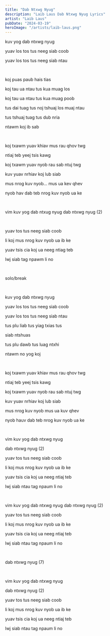 ```yaml
---
title: "Dab Ntxwg Nyug"
description: "Laib Laus Dab Ntxwg Nyug Lyrics"
artist: "Laib Laus"
pubDate: "2024-03-19"
heroImage: "/artists/laib-laus.png"
---
```


kuv yog dab ntxwg nyug

yuav los tos tus neeg siab coob

yuav los tos tus neeg siab ntau

<br />

koj puas paub hais tias

koj tau ua ntau tus kua muag los

koj tau ua ntau tus kua muag poob

tus dai tuag tus noj tshuaj
los muaj ntau

tus tshuaj tuag tus dub nria

ntawm koj ib sab

<br />

koj txawm yuav khiav mus rau qhov twg

ntiaj teb yeej tsis kawg

koj txawm yuav nyob rau sab ntuj twg

kuv yuav nrhiav koj lub siab

mus nrog kuv nyob... mus ua kev qhev

nyob hav dab teb nrog kuv nyob ua ke

<br />

vim kuv yog dab ntxug nyug
dab ntxwg nyug (2)

<br />

yuav tos tus neeg siab coob

li koj mus nrog kuv nyob ua ib ke

yuav tsis cia koj ua neeg ntiag teb

lwj siab tag npawm li no

<br />

solo/break

<br />

kuv yog dab ntxwg nyug

yuav los tos tus neeg siab coob

yuav los tos tus neeg siab ntau

tus plu liab tus yiag txias tus

siab ntshuas

tus plu dawb tus luag ntxhi

ntawm no yog koj

<br />

koj txawm yuav khiav mus rau qhov twg

ntiaj teb yeej tsis kawg

koj txawm yuav nyob rau sab ntuj twg

kuv yuav nrhiav koj lub siab

mus nrog kuv nyob mus ua kuv qhev

nyob hauv dab teb nrog kuv nyob ua ke

<br />

vim kuv yog dab ntxwg nyug

dab ntxwg nyug (2)

yuav tos tus neeg siab coob

li koj mus nrog kuv nyob ua ib ke

yuav tsis cia koj ua neeg ntiaj teb

lwj siab ntau tag npaum li no

<br />

vim kuv yog dab ntxwg nyug
dab ntxwg nyug (2)

yuav tos tus neeg siab coob

li koj mus nrog kuv nyob ua ib ke

yuav tsis cia koj ua neeg ntiaj teb

lwj siab ntau tag npaum li no

<br />

dab ntxwg nyug (7)

<br />

vim kuv yog dab ntxwg nyug

dab ntxwg nyug (2)

yuav tos tus neeg siab coob

li koj mus nrog kuv nyob ua ib ke

yuav tsis cia koj ua neeg ntiaj teb

lwj siab ntau tag npaum li no
